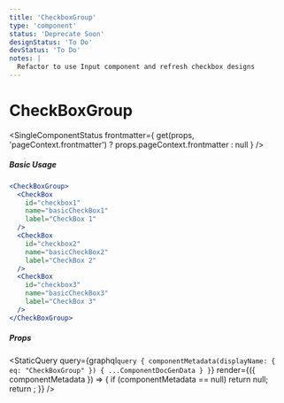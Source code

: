 ```yaml
---
title: 'CheckboxGroup'
type: 'component'
status: 'Deprecate Soon'
designStatus: 'To Do'
devStatus: 'To Do'
notes: |
  Refactor to use Input component and refresh checkbox designs
---
```



# CheckBoxGroup

<SingleComponentStatus
  frontmatter={
    get(props, 'pageContext.frontmatter') ? props.pageContext.frontmatter : null
  }
/>

##### Basic Usage

```jsx live
<CheckBoxGroup>
  <CheckBox
    id="checkbox1"
    name="basicCheckBox1"
    label="CheckBox 1"
  />
  <CheckBox
    id="checkbox2"
    name="basicCheckBox2"
    label="CheckBox 2"
  />
  <CheckBox
    id="checkbox3"
    name="basicCheckBox3"
    label="CheckBox 3"
  />
</CheckBoxGroup>
```

##### Props

<StaticQuery
  query={graphql`
    query {
      componentMetadata(displayName: { eq: "CheckBoxGroup" }) {
        ...ComponentDocGenData
      }
    }
  `}
  render={({ componentMetadata }) => {
    if (componentMetadata == null) return null;
    return <PropsTable propMetaData={componentMetadata.props} />;
  }}
/>
